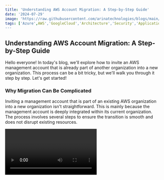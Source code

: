```yaml
---
title: 'Understanding AWS Account Migration: A Step-by-Step Guide'
date: '2024-07-29'
image: 'https://raw.githubusercontent.com/arinatechnologies/blogs/main/images/awsaccountmigration.webp'
tags: ['Azure',AWS','GoogleCloud','Architecture','Security','Application/Data','Cost Optimization','Account Migration']
---
```


## Understanding AWS Account Migration: A Step-by-Step Guide

Hello everyone! In today's blog, we'll explore how to invite an AWS management account that is already part of another organization into a new organization. This process can be a bit tricky, but we'll walk you through it step by step. Let's get started!

### Why Migration Can Be Complicated

Inviting a management account that is part of an existing AWS organization into a new organization isn't straightforward. This is mainly because the management account is deeply integrated within its current organization. The process involves several steps to ensure the transition is smooth and does not disrupt existing resources.

<Video id="XoP8OkebjSk" title="Understanding AWS Account Migration: A Step-by-Step Guide" />

### Step-by-Step Process

#### 1. **Understanding the Current Setup**
![Current Setup](https://raw.githubusercontent.com/arinatechnologies/blogs/51ce31fcb238c54792ca31a4b414d2191ec9c528/images/awsaccountmigrationblogimages/currentsetup.webp)
You have an AWS account (Account A) that you wish to invite into a new organization. However, this account is a management account and is already part of another organization. 

#### 2. **Sending the Invitation**
![Sending the Invitation](https://raw.githubusercontent.com/arinatechnologies/blogs/51ce31fcb238c54792ca31a4b414d2191ec9c528/images/awsaccountmigrationblogimages/sendinginvitation.webp)
Initially, you might think of sending an invitation to this account directly. However, if the account is already a management account within another organization, it will not receive the invitation due to existing restrictions.

#### 3. **Removing the Management Account from Its Current Organization**
![Management Account](https://raw.githubusercontent.com/arinatechnologies/blogs/51ce31fcb238c54792ca31a4b414d2191ec9c528/images/awsaccountmigrationblogimages/managmentaccount.webp)
To proceed, you need to remove the management account from its current organization. Here's how you can do it:

- **Access the Management Account**: Log in to the management account that you want to migrate.
- **Delete the Organization**: Navigate to the settings section and opt to delete the organization. This action will not impact existing resources associated with the account. For instance, EC2 instances, security groups, and elastic IPs will remain intact.
  
  Ensure that all critical resources are noted and checked to confirm they will remain unaffected post-deletion.

#### 4. **Deleting the Organization**
![Deleting the Organization](https://raw.githubusercontent.com/arinatechnologies/blogs/51ce31fcb238c54792ca31a4b414d2191ec9c528/images/awsaccountmigrationblogimages/deltorganization.webp)
![Deleting the Organization](https://raw.githubusercontent.com/arinatechnologies/blogs/51ce31fcb238c54792ca31a4b414d2191ec9c528/images/awsaccountmigrationblogimages/deletingtheorganization.webp)
Type the organization ID when prompted and proceed to delete the organization. This step will disband the organization but will not affect the account's resources. This deletion is necessary to migrate the management account to another organization.

#### 5. **Accepting the Invitation**
![Accepting Invitation](https://raw.githubusercontent.com/arinatechnologies/blogs/51ce31fcb238c54792ca31a4b414d2191ec9c528/images/awsaccountmigrationblogimages/acceptinginvitation.webp)
Once the organization is deleted:
- **Check Invitations**: Go back to the account and check for the pending invitations.
- **Accept the Invitation**: You should now see the invitation from the new organization. Accept this invitation to complete the migration.

### Important Considerations

- **Resource Continuity**: Deleting the organization will not affect existing resources. It is crucial to verify this by checking resources like EC2 instances, security groups, etc., before and after the deletion.
- **Management Account Restrictions**: Management accounts have specific restrictions that require these steps to migrate them properly.

### Conclusion

Migrating an AWS management account to a new organization involves a detailed process of deleting the existing organization and accepting a new invitation. While this may seem complex, following these steps ensures a smooth transition without impacting your AWS resources.

We hope this guide was helpful. Don't forget to like, subscribe, and share our channel for more insightful content on AWS management and other cloud solutions.

# Other Blogs
[Read about how to simplify user notifications using AWS services](https://www.arinatechnologies.com/posts/user-notifications) <br/>
[A Detailed Overview Of AWS SES and Monitoring](https://www.arinatechnologies.com/posts/AWS%20SES)
